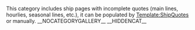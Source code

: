 This category includes ship pages with incomplete quotes (main lines, hourlies, seasonal lines, etc.), it can be populated by [[Template:ShipQuotes]] or manually.
__NOCATEGORYGALLERY__
__HIDDENCAT__